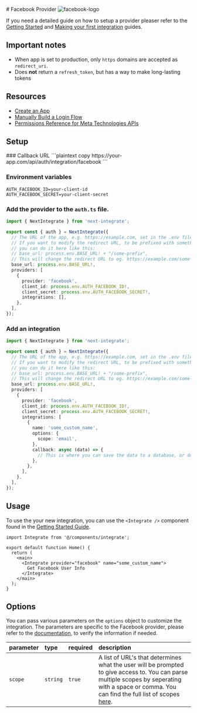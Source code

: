 
<div className="flex w-full items-center justify-between gap-4">
  # Facebook Provider
  <Image src="/icons/facebook.svg" alt="facebook-logo" width={48} height={48} />
</div>

If you need a detailed guide on how to setup a provider pleaser refer to the [Getting Started](/docs/getting-started) and [Making your first integration](/docs/making-your-first-integration) guides.

## Important notes

- When app is set to production, only `https` domains are accepted as `redirect_uri`.
- Does **not** return a `refresh_token`, but has a way to make long-lasting tokens

## Resources

- [Create an App](https://developers.facebook.com/docs/development/create-an-app)
- [Manually Build a Login Flow](https://developers.facebook.com/docs/facebook-login/guides/advanced/manual-flow/)
- [Permissions Reference for Meta Technologies APIs](https://developers.facebook.com/docs/permissions)

## Setup

<Steps>
### Callback URL
```plaintext copy
https://your-app.com/api/auth/integration/facebook
```

### Environment variables

```.env filename=".env.local" copy
AUTH_FACEBOOK_ID=your-client-id
AUTH_FACEBOOK_SECRET=your-client-secret
```

### Add the provider to the `auth.ts` file.

```ts filename="auth.ts" copy {11-16}
import { NextIntegrate } from 'next-integrate';

export const { auth } = NextIntegrate({
  // The URL of the app, e.g. https://example.com, set in the .env file.
  // If you want to modify the redirect URL, to be prefixed with something else,
  // you can do it here like this:
  // base_url: process.env.BASE_URL! + "/some-prefix",
  // This will change the redirect URL to eg. https://example.com/some-prefix/api/auth/integrations/google
  base_url: process.env.BASE_URL!,
  providers: [
    {
      provider: 'facebook',
      client_id: process.env.AUTH_FACEBOOK_ID!,
      client_secret: process.env.AUTH_FACEBOOK_SECRET!,
      integrations: [],
    },
  ],
});
```

### Add an integration

```ts copy filename="auth.ts" {16-24}
import { NextIntegrate } from 'next-integrate';

export const { auth } = NextIntegrate({
  // The URL of the app, e.g. https://example.com, set in the .env file.
  // If you want to modify the redirect URL, to be prefixed with something else,
  // you can do it here like this:
  // base_url: process.env.BASE_URL! + "/some-prefix",
  // This will change the redirect URL to eg. https://example.com/some-prefix/api/auth/integrations/google
  base_url: process.env.BASE_URL!,
  providers: [
    {
      provider: 'facebook',
      client_id: process.env.AUTH_FACEBOOK_ID!,
      client_secret: process.env.AUTH_FACEBOOK_SECRET!,
      integrations: [
        {
          name: 'some_custom_name',
          options: {
            scope: 'email',
          },
          callback: async (data) => {
            // This is where you can save the data to a database, or do something else with it.
          },
        },
      ],
    },
  ],
});
```

</Steps>

## Usage

To use the your new integration, you can use the `<Integrate />` component found in the [Getting Started Guide]("docs/getting-started#create-an-integrate-components").

```tsx copy {1, 6-8}
import Integrate from '@/components/integrate';

export default function Home() {
  return (
    <main>
      <Integrate provider="facebook" name="some_custom_name">
        Get Facebook User Info
      </Integrate>
    </main>
  );
}
```

## Options

You can pass various parameters on the `options` object to customize the integration. The parameters are specific to the Facebook provider, please refer to the [documentation](https://developers.facebook.com/docs/facebook-login/guides/advanced/manual-flow/), to verify the information if needed.

| parameter | type     | required | description                                                                                                                                                                                                                                         |
| :-------- | :------- | :------- | :-------------------------------------------------------------------------------------------------------------------------------------------------------------------------------------------------------------------------------------------------- |
| `scope`   | `string` | `true`   | A list of URL's that determines what the user will be prompted to give access to. You can parse multiple scopes by seperating with a space or comma. You can find the full list of scopes [here](https://developers.facebook.com/docs/permissions). |
